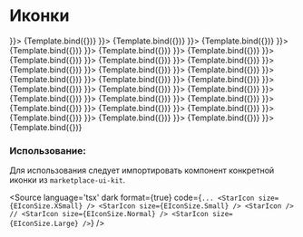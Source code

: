 

<Meta title="Icons" component={IconStoryWidget} />


# Иконки

<Canvas isColumn={true}>
  <Story name="Heart" args={{icon: <HeartIcon />}}>
    {Template.bind({})}
  </Story>
  <Story name="Search" args={{icon: <SearchIcon />}}>
    {Template.bind({})}
  </Story>
  <Story name="Complete" args={{icon: <CompleteIcon />}}>
    {Template.bind({})}
  </Story>
  <Story name="Cancel" args={{icon: <CancelIcon />}}>
    {Template.bind({})}
  </Story>
  <Story name="Close" args={{icon: <CloseIcon />}}>
    {Template.bind({})}
  </Story>
  <Story name="Warning" args={{icon: <WarningIcon />}}>
    {Template.bind({})}
  </Story>
  <Story name="Info" args={{icon: <InfoIcon />}}>
    {Template.bind({})}
  </Story>
  <Story name="Menu" args={{icon: <MenuIcon />}}>
    {Template.bind({})}
  </Story>
  <Story name="Profile" args={{icon: <ProfileIcon />}}>
    {Template.bind({})}
  </Story>
  <Story name="Resize" args={{icon: <ResizeIcon />}}>
    {Template.bind({})}
  </Story>
  <Story name="Plus" args={{icon: <PlusIcon />}}>
    {Template.bind({})}
  </Story>
  <Story name="Minus" args={{icon: <MinusIcon />}}>
    {Template.bind({})}
  </Story>
  <Story name="Login" args={{icon: <LoginIcon />}}>
    {Template.bind({})}
  </Story>
  <Story name="Logout" args={{icon: <LogoutIcon />}}>
    {Template.bind({})}
  </Story>
  <Story name="Fit To Screen" args={{icon: <FitToScreenIcon />}}>
    {Template.bind({})}
  </Story>
  <Story name="Code" args={{icon: <CodeIcon />}}>
    {Template.bind({})}
  </Story>
  <Story name="Chart" args={{icon: <ChartIcon />}}>
    {Template.bind({})}
  </Story>
  <Story name="Chevron Down" args={{icon: <ChevronDownIcon />}}>
    {Template.bind({})}
  </Story>
  <Story name="Chevron Up" args={{icon: <ChevronUpIcon />}}>
    {Template.bind({})}
  </Story>
  <Story name="Chevron Right" args={{icon: <ChevronRightIcon />}}>
    {Template.bind({})}
  </Story>
  <Story name="Chevron Left" args={{icon: <ChevronLeftIcon />}}>
    {Template.bind({})}
  </Story>
  <Story name="Caret Up" args={{icon: <CaretUpIcon />}}>
    {Template.bind({})}
  </Story>
  <Story name="Caret Down" args={{icon: <CaretDownIcon />}}>
    {Template.bind({})}
  </Story>
  <Story name="Github" args={{icon: <GithubIcon />}}>
    {Template.bind({})}
  </Story>
  <Story name="Twitter" args={{icon: <TwitterIcon />}}>
    {Template.bind({})}
  </Story>
  <Story name="Linkedin" args={{icon: <LinkedinIcon />}}>
    {Template.bind({})}
  </Story>
  <Story name="Discord" args={{icon: <DiscordIcon />}}>
    {Template.bind({})}
  </Story>
  <Story name="Telegram" args={{icon: <TelegramIcon />}}>
    {Template.bind({})}
  </Story>
</Canvas>

<ArgsTable of={HeartIcon} />

### Использование:
Для использования следует импортировать компонент конкретной иконки из `marketplace-ui-kit`.

<Source
  language='tsx'
  dark
  format={true}
  code={`
        ...
        <StarIcon size={EIconSize.XSmall} />
        <StarIcon size={EIconSize.Small} />
        <StarIcon /> // <StarIcon size={EIconSize.Normal} />
        <StarIcon size={EIconSize.Large} />
  `}
/>
